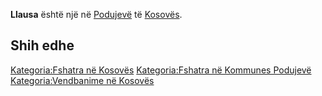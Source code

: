 {{Fshat në 
 | Emri                = Llausa
 | EmriAlt                = 
 | NAME_SHORT_FORM=      
 | NAME_GENERIC=      
 | NAME_SORT_NAME_RO=      LLAUSA
 | FULL_NAME_RO = Llausa
 | FULL_NAME_ND_RO=Llausa
 | SORT_NAME_RG=LLAUSA
 | FULL_NAME_RG=Llausa
 | FULL_NAME_ND_RG=Llausa
 | SRP_NAME_SHORT_FORM=      
 | SRP_NAME_GENERIC=      
 | SRP_NAME_SORT_NAME_RO=      
 | SRP_FULL_NAME_RO = 
 | SRP_FULL_NAME_ND_RO=
 | SRP_SORT_NAME_RG=
 | SRP_FULL_NAME_RG=
 | SRP_FULL_NAME_ND_RG=
 | Emri (Rasa dhanore) = 
 | Figura              = 
 | Shteti              = Kosovo
 | Komuna              = Podujevë
 | Kodi postar         = 
 | Sipërfaqja          = 

 | Popullsia           = 

 | Regj. i popullsisë  = 
 | Dend. e popullsisë  = 
 | Faqja zyrtare       = 
 <!--- Koordinatat ----> 
 | Gjerësia            = 42.977339
 | Gjatësia            = 21.19241
 | Lartësia            = 
}}
'''Llausa''' është një [[]] në [[Podujevë]] të [[Kosovës]].

<!-- == Gjeografia == -->
<!-- == Historia == -->
<!-- == Demografia == -->
== Shih edhe ==
{{Komuna Podujevë}}
{{Kosovo-Administrata-Cung}}

[[Kategoria:Fshatra në Kosovës]]
[[Kategoria:Fshatra në Kommunes Podujevë]]
[[Kategoria:Vendbanime në Kosovës]]